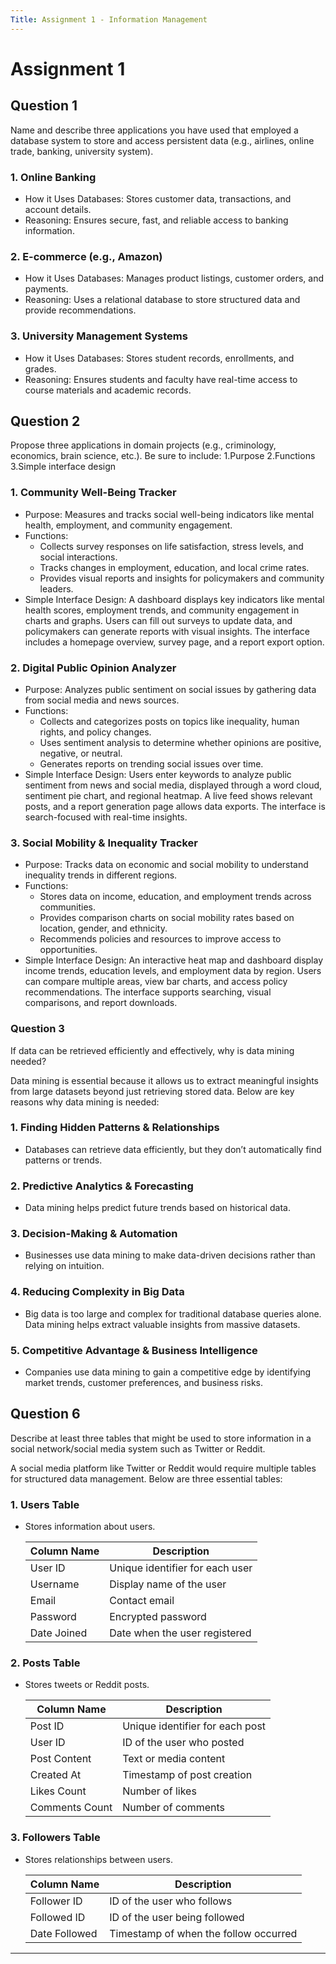 ---
Title: Assignment 1 - Information Management
---

# Assignment 1

## Question 1

Name and describe three applications you have used that employed a database system to store and access persistent data (e.g., airlines, online trade, banking, university system).

### 1. Online Banking
- How it Uses Databases: Stores customer data, transactions, and account details.
- Reasoning: Ensures secure, fast, and reliable access to banking information.

### 2. E-commerce (e.g., Amazon)
- How it Uses Databases: Manages product listings, customer orders, and payments.
- Reasoning: Uses a relational database to store structured data and provide recommendations.

### 3. University Management Systems
- How it Uses Databases: Stores student records, enrollments, and grades.
- Reasoning: Ensures students and faculty have real-time access to course materials and academic records.

## Question 2  

Propose three applications in domain projects (e.g., criminology, economics, brain science, etc.).
Be sure to include: 
1.Purpose
2.Functions
3.Simple interface design

### 1. Community Well-Being Tracker
- Purpose: Measures and tracks social well-being indicators like mental health, employment, and community engagement.
- Functions:
  - Collects survey responses on life satisfaction, stress levels, and social interactions.
  - Tracks changes in employment, education, and local crime rates.
  - Provides visual reports and insights for policymakers and community leaders.
- Simple Interface Design: A dashboard displays key indicators like mental health scores, employment trends, and community engagement in charts and graphs. Users can fill out surveys to update data, and policymakers can generate reports with visual insights. The interface includes a homepage overview, survey page, and a report export option.

### 2. Digital Public Opinion Analyzer
- Purpose: Analyzes public sentiment on social issues by gathering data from social media and news sources.
- Functions:
  - Collects and categorizes posts on topics like inequality, human rights, and policy changes.
  - Uses sentiment analysis to determine whether opinions are positive, negative, or neutral.
  - Generates reports on trending social issues over time.
- Simple Interface Design: Users enter keywords to analyze public sentiment from news and social media, displayed through a word cloud, sentiment pie chart, and regional heatmap. A live feed shows relevant posts, and a report generation page allows data exports. The interface is search-focused with real-time insights.

### 3. Social Mobility & Inequality Tracker
- Purpose: Tracks data on economic and social mobility to understand inequality trends in different regions.
- Functions:
  - Stores data on income, education, and employment trends across communities.
  - Provides comparison charts on social mobility rates based on location, gender, and ethnicity.
  - Recommends policies and resources to improve access to opportunities.
- Simple Interface Design: An interactive heat map and dashboard display income trends, education levels, and employment data by region. Users can compare multiple areas, view bar charts, and access policy recommendations. The interface supports searching, visual comparisons, and report downloads. 

### Question 3

If data can be retrieved efficiently and effectively, why is data mining needed? 

Data mining is essential because it allows us to extract meaningful insights from large datasets beyond just retrieving stored data. Below are key reasons why data mining is needed:

### 1. Finding Hidden Patterns & Relationships 
   - Databases can retrieve data efficiently, but they don’t automatically find patterns or trends.

### 2. Predictive Analytics & Forecasting 
   - Data mining helps predict future trends based on historical data.

### 3. Decision-Making & Automation
   - Businesses use data mining to make data-driven decisions rather than relying on intuition.

### 4. Reducing Complexity in Big Data
   - Big data is too large and complex for traditional database queries alone. Data mining helps extract valuable insights from massive datasets.

### 5. Competitive Advantage & Business Intelligence 
   - Companies use data mining to gain a competitive edge by identifying market trends, customer preferences, and business risks.

## Question 6

Describe at least three tables that might be used to store information in a social network/social media system such as Twitter or Reddit.  

A social media platform like Twitter or Reddit would require multiple tables for structured data management. Below are three essential tables:

### 1. Users Table
- Stores information about users.  

  | Column Name | Description |
  |------------|------------|
  | User ID    | Unique identifier for each user |
  | Username   | Display name of the user |
  | Email      | Contact email |
  | Password   | Encrypted password |
  | Date Joined | Date when the user registered |

### 2. Posts Table
- Stores tweets or Reddit posts.

  | Column Name | Description |
  |------------|------------|
  | Post ID    | Unique identifier for each post |
  | User ID    | ID of the user who posted |
  | Post Content | Text or media content |
  | Created At | Timestamp of post creation |
  | Likes Count | Number of likes |
  | Comments Count | Number of comments |

### 3. Followers Table
- Stores relationships between users.

  | Column Name | Description |
  |------------|------------|
  | Follower ID | ID of the user who follows |
  | Followed ID | ID of the user being followed |
  | Date Followed | Timestamp of when the follow occurred |

---
